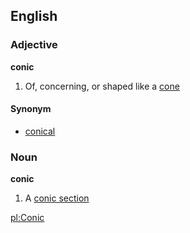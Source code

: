==English==
===Adjective===
'''conic'''
# Of, concerning, or shaped like a [[cone]]
====Synonym====
* [[conical]]
===Noun===
'''conic'''
# A [[conic section]]

[[pl:Conic]]